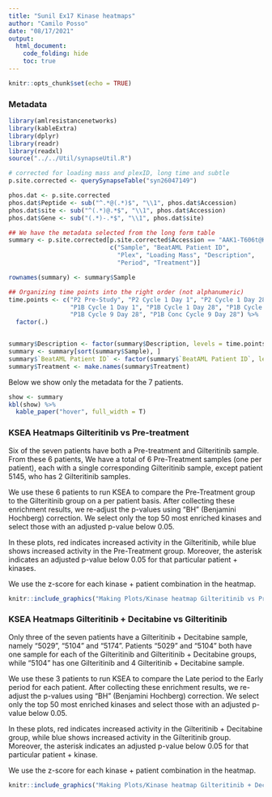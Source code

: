 ```yaml
---
title: "Sunil Ex17 Kinase heatmaps"
author: "Camilo Posso"
date: "08/17/2021"
output: 
  html_document:
    code_folding: hide
    toc: true
---
```


```r
knitr::opts_chunk$set(echo = TRUE)
```

### Metadata

```r
library(amlresistancenetworks)
library(kableExtra)
library(dplyr)
library(readr)
library(readxl)
source("../../Util/synapseUtil.R")

# corrected for loading mass and plexID, long time and subtle
p.site.corrected <- querySynapseTable("syn26047149")

phos.dat <- p.site.corrected
phos.dat$Peptide <- sub("^.*@(.*)$", "\\1", phos.dat$Accession)
phos.dat$site <- sub("^(.*)@.*$", "\\1", phos.dat$Accession)
phos.dat$Gene <- sub("(.*)-.*$", "\\1", phos.dat$site)

## We have the metadata selected from the long form table
summary <- p.site.corrected[p.site.corrected$Accession == "AAK1-T606t@K.VQTT*PPPAVQGQK.V", 
                            c("Sample", "BeatAML Patient ID", 
                              "Plex", "Loading Mass", "Description", 
                              "Period", "Treatment")]

rownames(summary) <- summary$Sample

## Organizing time points into the right order (not alphanumeric)
time.points <- c("P2 Pre-Study", "P2 Cycle 1 Day 1", "P2 Cycle 1 Day 28", "P2 Cycle 2 Day 28", "P2 Cycle 3 Day 28", 
                 "P1B Cycle 1 Day 1", "P1B Cycle 1 Day 28", "P1B Cycle 2 Day 28", "P1B Cycle 3 Day 28", "P1B Cycle 6 Day 28",
                 "P1B Cycle 9 Day 28", "P1B Conc Cycle 9 Day 28") %>%
  factor(.)


summary$Description <- factor(summary$Description, levels = time.points)
summary <- summary[sort(summary$Sample), ]
summary$`BeatAML Patient ID` <- factor(summary$`BeatAML Patient ID`, levels = unique(summary$`BeatAML Patient ID`))
summary$Treatment <- make.names(summary$Treatment)
```

Below we show only the metadata for the 7 patients.

```r
show <- summary
kbl(show) %>%
  kable_paper("hover", full_width = T)

```

### KSEA Heatmaps Gilteritinib vs Pre-treatment
 
Six of the seven patients have both a Pre-treatment and Gilteritinib sample. From these 6 patients,
We have a total of 6 Pre-Treatment samples (one per patient), each with a single corresponding Gilteritinib sample, except
patient 5145, who has 2 Gilteritinib samples.

We use these 6 patients to run KSEA to compare the Pre-Treatment group to the Gilteritinib group on a per patient basis.
After collecting these enrichment results, we re-adjust 
the p-values using "BH" (Benjamini Hochberg) correction. We select only the top 50 most enriched
kinases and select those with an adjusted p-value below 0.05. 

In these plots, red indicates increased activity in the Gilteritinib, while blue shows increased
activity in the Pre-Treatment group. Moreover, the asterisk indicates an adjusted p-value below 0.05 for 
that particular patient + kinases.

We use the z-score for each kinase + patient combination in the heatmap.

```r
knitr::include_graphics("Making Plots/Kinase heatmap Gilteritinib vs Pre-Treatment - Phosphosite Plus + NetworKIN.png")
```

### KSEA Heatmaps Gilteritinib + Decitabine vs Gilteritinib

Only three of the seven patients have a Gilteritinib + Decitabine sample, namely "5029", "5104" and "5174". 
Patients "5029" and "5104" both have one sample for each of the Gilteritinib and Gilteritinib + Decitabine groups, 
while "5104" has one Gilteritinib and 4 Gilteritinib + Decitabine sample.

We use these 3 patients to run KSEA to compare the Late period 
to the Early period for each patient. After collecting these enrichment results, we re-adjust 
the p-values using "BH" (Benjamini Hochberg) correction. We select only the top 50 most enriched
kinases and select those with an adjusted p-value below 0.05. 

In these plots, red indicates increased activity in the Gilteritinib + Decitabine group, while blue shows increased
activity in the Gilteritinib group. Moreover, the asterisk indicates an adjusted p-value below 0.05 for 
that particular patient + kinase.

We use the z-score for each kinase + patient combination in the heatmap.

```r
knitr::include_graphics("Making Plots/Kinase heatmap Gilteritinib + Decitabine vs Gilteritinib - Phosphosite Plus + NetworKIN.png")
```









